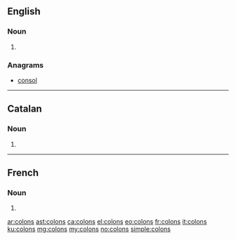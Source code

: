 {{also|colóns|còlons|côlons}}
==English==

===Noun===
{{head|en|noun plural form}}

# {{plural of|colon|lang=en}}

===Anagrams===
* [[consol#English|consol]]

----
==Catalan==

===Noun===
{{ca-noun-form}}

# {{plural of|coló|lang=ca}}
----
==French==

===Noun===
{{head|fr|noun plural form|g=m}}

# {{plural of|colon|lang=fr}}

[[ar:colons]]
[[ast:colons]]
[[ca:colons]]
[[el:colons]]
[[eo:colons]]
[[fr:colons]]
[[it:colons]]
[[ku:colons]]
[[mg:colons]]
[[my:colons]]
[[no:colons]]
[[simple:colons]]